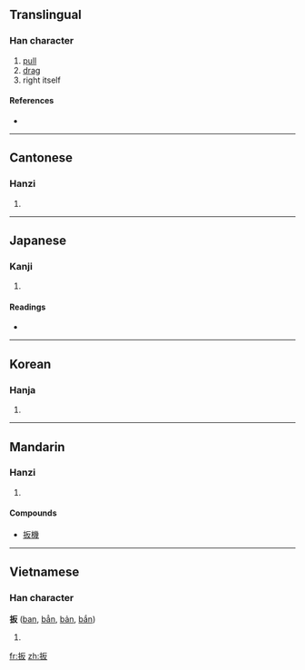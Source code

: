 ==Translingual==

===Han character===
{{Han char|rn=64|rad=手|as=04|sn=7|four=5104<sub>7</sub>|canj=手竹水 (QHE)}}

# [[pull]]
# [[drag]]
# right itself

====References====
* {{Han ref|kx=0419.020|dkj=11837|dj=0765.240|hdz=31840.010|uh=6273|ud=25203|bh=A7E6|bd=42982}}

----

==Cantonese==

===Hanzi===
{{yue-hanzi|jyut=|y=paan1}}

# {{defn|Cantonese}}

----

==Japanese==

===Kanji===
{{ja-kanji|grade=|rs=手04}}

# {{defn|Japanese}}

====Readings====
* {{ja-readings|on=[[はん]] (han)|kun=[[ひく]] (hiku), [[さく]] (saku), [[ひきとめる]] (hikitomeru)}}

----

==Korean==

===Hanja===
{{ko-hanja|hangeul=반|eumhun=|rv=ban|mr=pan|y=pan}}

# {{defn|Korean}}

----

==Mandarin==

===Hanzi===
{{cmn-hanzi|pin=[[bān]] ([[ban1]])|wg=pan<sup>1</sup>}}

# {{defn|Mandarin}}

====Compounds====
* [[扳機]]

----

==Vietnamese==

===Han character===
'''扳''' ([[ban]], [[bẳn]], [[bản]], [[bắn]])

# {{defn|Vietnamese}}

[[fr:扳]]
[[zh:扳]]